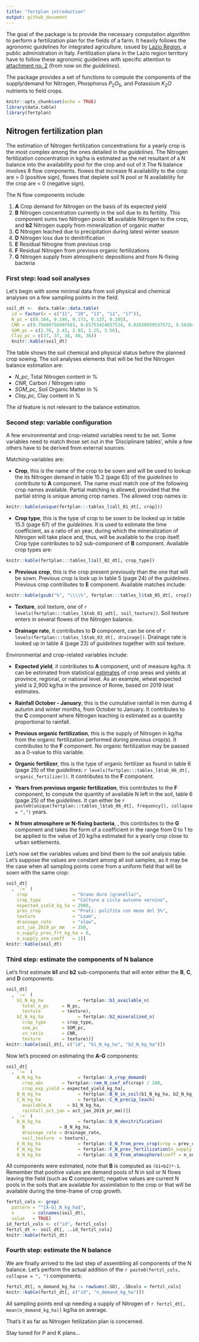 ```yaml
---
title: "fertplan introduction"
output: github_document
---
```


The goal of the package is to provide the necessary computation algorithm to perform a fertilization plan for the fields of a farm. It heavily follows the agronomic guidelines for integrated agriculture, issued by [Lazio Region](https://www.regione.lazio.it/rl_agricoltura/?vw=contenutidettaglio&id=164 "Web-site of Lazio Region (in italian)"), a public administration in Italy.
Fertilization plans in the Lazio region territory have to follow these agronomic guidelines with specific attention to [attachment no. 2](http://www.regione.lazio.it/binary/rl_main/tbl_documenti/AGC_DD_G01782_24_02_2020_Allegato1.pdf "PDF file of the Attachment 2 of the guidelines") (from now on *the guidelines*).

The package provides a set of functions to compute the components of the supply/demand for Nitrogen, Phosphorus $P_2O_5$, and Potassium $K_2O$ nutrients to field crops.


```r
knitr::opts_chunk$set(echo = TRUE)
library(data.table)
library(fertplan)
```

## Nitrogen fertilization plan

The estimation of Nitrogen fertilization concentrations for a yearly crop is the most complex among the ones detailed in the *guidelines*. 
The Nitrogen fertilization concentration in kg/ha is estimated as the net resultant of a N balance into the availability pool for the crop and out of it The N balance involves 8 flow components. flowes that increase N availability to the crop are > 0 (positive sign), flowes that deplete soil N pool or N availability for the crop are < 0 (negative sign). 

The N flow components include:

  1. **A** Crop demand for Nitrogen on the basis of its expected yield
  2. **B** Nitrogen concentration currently in the soil due to its fertility. This component sums two Nitrogen pools: **b1** available Nitrogen to the crop, and **b2** Nitrogen supply from mineralization of organic matter
  3. **C** Nitrogen leached due to precipitation during latest winter season
  4. **D** Nitrogen loss due to denitrification
  5. **E** Residual Nitrogne from previous crop
  6. **F** Residual Nitrogen from previous organic fertilizations
  7. **G** Nitrogen supply from atmospheric depositions and from N-fixing bacteria



### First step: load soil analyses

Let's begin with some minimal data from soil physical and chemical analyses on a few sampling points in the field.

```r
soil_dt <-  data.table::data.table(
  id = factor(x = c("11", "20", "13", "12", "17")), 
  N_pc = c(0.164, 0.146, 0.173, 0.137, 0.205), 
  CNR = c(9.75609756097561, 9.65753424657534, 9.82658959537572, 9.56204379562044, 10.0487804878049), 
  SOM_pc = c(2.76, 2.43, 2.93, 2.25, 3.56), 
  Clay_pc = c(37, 37, 38, 40, 36))
  knitr::kable(soil_dt)
```

The table shows the soil chemical and physical status before the planned crop sowing. The soil analyses elements that will be fed the Nitrogen balance estimation are:

  * *N_pc*, Total Nitrogen content in %
  * *CNR*, Carbon / Nitrogen ratio
  * *SOM_pc*, Soil Organic Matter in %
  * *Clay_pc*, Clay content in %

The *id* feature is not relevant to the balance estimation.


### Second step: variable configuration

A few environmental and crop-related variables need to be set. 
Some variables need to match those set out in the 'Disciplinare tables', while a few others have to be derived from external sources. 

Matching-variables are:

  * **Crop**, this is the name of the crop to be sown and will be used to lookup the its Nitrogen demand in table 15.2 (page 63) of the *guidelines* to contribute to **A** component. The name must match one of the following crop names available. Partial matching is allowed, provided that the partial string is unique among crop names. The allowed crop names is:
  ```r
  knitr::kable(unique(fertplan:::tables_l$all_01_dt[, crop]))
  ```
  
  * **Crop type**, this is the type of crop to be sown to be looked up in table 15.3 (page 67) of the *guidelines*. It is used to estimate the time coefficient, as a ratio of an year, during which the mineralization of Nitrogen will take place and, thus, will be available to the crop itself. Crop type contributes to b2 sub-component of **B** component. Available crop types are:
  ```r
  knitr::kable(fertplan:::tables_l$all_02_dt[, crop_type])
  ```

 * **Previous crop**, this is the crop present previously than the one that will be sown. Previous crop is look up in table 5 (page 24) of the *guidelines*. Previous crop contributes to **E** component. Available matches include:
  ```r
  knitr::kable(gsub("%", "\\\\%", fertplan:::tables_l$tab_05_dt[, crop]), escape = FALSE)
  ```
 
 * **Texture**, soil texture, one of `r levels(fertplan:::tables_l$tab_01_wdt[, soil_texture])`. Soil texture enters in several flowes of the Nitrogen balance.

  * **Drainage rate**, it contributes to **D** component, can be one of `r levels(fertplan:::tables_l$tab_03_dt[, drainage])`. Drainage rate is looked up in table 4 (page 23) of *guidelines* together with soil texture.


Environmental and crop-related variables include:

  * **Expected yield**, it contributes to **A** component, unit of measure kg/ha. It can be estimated from statistical [estimates](http://dati.istat.it "ISTAT web site") of crop areas and yields at province, regional, or national level. As an example, wheat expected yield is 2,900 kg/ha in the province of Rome, based on 2019 Istat estimates.
  
  * **Rainfall October - January**, this is the cumulative rainfall in mm during 4 autumn and winter months, from October to January. It contributes to the **C** component where Nitrogen leaching is estimated as a quantity proportional to rainfall.
  
  * **Previous organic fertilization**, this is the supply of Nitrogen in kg/ha from the organic fertilization performed during previous crop(s). It contributes to the **F** component. No organic fertilization may be passed as a 0-value to this variable.
  
  * **Organic fertilizer**, this is the type of organic fertilizer as found in table 6 (page 25) of the *guidelines*: `r levels(fertplan:::tables_l$tab_06_dt[, organic_fertilizer])`. It contributes to the **F** component.
  
  * **Years from previous organic fertilization**, this contributes to the **F** component, to compute the quantity of available N left in the soil, table 6 (page 25) of the *guidelines*. It can either be `r paste0(unique(fertplan:::tables_l$tab_06_dt[, frequency]), collapse = ",")` years.
  
  * **N from atmosphere or N-fixing bacteria**, , this contributes to the **G** component and takes the form of a coefficient in the range from 0 to 1 to be applied to the value of 20 kg/ha estimated for a yearly crop close to urban settlements.


Let's now set the variables values and bind them to the soil analysis table. Let's suppose the values are constant among all soil samples, as it may be the case when all sampling points come from a uniform field that will be sown with the same crop:

```r
soil_dt[
  , `:=` (
    crop                 = "Grano duro (granella)",
    crop_type            = "Colture a ciclo autunno vernino",
    expected_yield_kg_ha = 2900,
    prev_crop            = "Prati: polifita con meno del 5%", 
    texture              = "Loam", 
    drainage_rate        = "slow",
    oct_jan_2019_pr_mm   = 350,
    n_supply_prev_frt_kg_ha = 0,
    n_supply_atm_coeff   = 1)]
knitr::kable(soil_dt)
```



### Third step: estimate the components of N balance

Let's first estimate **b1** and **b2** sub-components that will enter either the **B**, **C**, and **D** components:

```r
soil_dt[
  , `:=` (
    b1_N_kg_ha             = fertplan::b1_available_n(
      total_n_pc     = N_pc, 
      texture        = texture), 
    b2_N_kg_ha             = fertplan::b2_mineralized_n(
      crop_type      = crop_type,
      som_pc         = SOM_pc, 
      cn_ratio       = CNR, 
      texture        = texture))]
knitr::kable(soil_dt[, c("id", "b1_N_kg_ha", "b2_N_kg_ha")])
```


Now let's proceed on estimating the **A-G** components:
```r
soil_dt[
  , `:=` (
    A_N_kg_ha              = fertplan::A_crop_demand(
      crop_abs       = fertplan::rem_N_coef_of(crop) / 100,
      crop_exp_yield = expected_yield_kg_ha),
    B_N_kg_ha              = fertplan::B_N_in_soil(b1_N_kg_ha, b2_N_kg_ha),
    C_N_kg_ha              = fertplan::C_N_precip_leach(
      available_N      = b1_N_kg_ha, 
      rainfall_oct_jan = oct_jan_2019_pr_mm))][
  , `:=` (
    D_N_kg_ha              = fertplan::D_N_denitrification(
      B             = B_N_kg_ha,
      drainage_rate = drainage_rate,
      soil_texture  = texture),
    E_N_kg_ha              = fertplan::E_N_from_prev_crop(crop = prev_crop),
    F_N_kg_ha              = fertplan::F_N_prev_fertilization(n_supply = n_supply_prev_frt_kg_ha),
    G_N_kg_ha              = fertplan::G_N_from_atmosphere(coeff = n_supply_atm_coeff))]
```

All components were estimated, note that **B** is computed as `(b1+b2)*-1`. Remember that positive values are demand pools of N in soil or N flows leaving the field (such as **C** component); negative values are current N pools in the soils that are available for assimilation to the crop or that will be available during the time-frame of crop growth. 

```r
fertzl_cols <- grep(
  pattern = "^[A-G]_N_kg_ha$", 
  x       = colnames(soil_dt), 
  value   = TRUE)
id_fertzl_cols <- c("id", fertzl_cols)
fertzl_dt <- soil_dt[, ..id_fertzl_cols]
knitr::kable(fertzl_dt)
```


### Fourth step: estimate the N balance

We are finally arrived to the last step of assembling all components of the N balance. Let's  perform the actual addition of the `r paste0(fertzl_cols, collapse = ", ")` components:

```r
fertzl_dt[, n_demand_kg_ha := rowSums(.SD), .SDcols = fertzl_cols]
knitr::kable(fertzl_dt[, c("id", "n_demand_kg_ha")])
```

All sampling points end up needing a supply of Nitrogen of `r fertzl_dt[, mean(n_demand_kg_ha)]` kg/ha on average.

That's it as far as Nitrogen fetilization plan is concerned.

Stay tuned for P and K plans...

